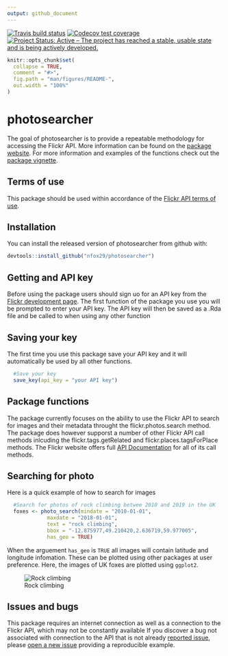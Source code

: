 ```yaml
---
output: github_document
---
```

[![Travis build status](https://travis-ci.org/nfox29/photosearcher.svg?branch=master)](https://travis-ci.org/nfox29/photosearcher)
[![Codecov test coverage](https://codecov.io/gh/nfox29/photosearcher/branch/master/graph/badge.svg)](https://codecov.io/gh/nfox29/photosearcher?branch=master)
[![Project Status: Active – The project has reached a stable, usable state and is being actively developed.](https://www.repostatus.org/badges/latest/active.svg)](https://www.repostatus.org/#active)
<!-- README.md is generated from README.Rmd. Please edit that file -->
```r
knitr::opts_chunk$set(
  collapse = TRUE,
  comment = "#>",
  fig.path = "man/figures/README-",
  out.width = "100%"
)
```
# photosearcher

The goal of photosearcher is to provide a repeatable methodology for accessing the Flickr API. More information can be found on the [package website](https://nfox29.github.io/photosearcher/). For more information and examples of the functions check out the [package vignette](https://nfox29.github.io/photosearcher/articles/photosearcher.html).

## Terms of use

This package should be used within accordance of the [Flickr API terms of use](https://www.flickr.com/help/terms/api).

## Installation

You can install the released version of photosearcher from github with:

``` r
devtools::install_github("nfox29/photosearcher")
```

## Getting and API key
Before using the package users should sign uo for an API key from the [Flickr development page](https://www.flickr.com/services/apps/create/). The first function of the package you use you will be prompted to enter your API key. The API key will then be saved as a .Rda file and be called to when using any other function

## Saving your key
The first time you use this package save your API key and it will automatically be used by all other functions.
```r
  #Save your key
  save_key(api_key = "your API key")
```

## Package functions
The package currently focuses on the ability to use the Flickr API to search for images and their metadata throught the flickr.photos.search method. The package does however supporst a number of other Flickr API call methods inlcuding the flickr.tags.getRelated and flickr.places.tagsForPlace methods. The Flickr website offers full [API Documentation](https://www.flickr.com/services/api/) for all of its call methods.

## Searching for photo
Here is a quick example of how to search for images
```r
  #Search for photos of rock climbing betwee 2010 and 2019 in the UK
  foxes <- photo_search(mindate = "2010-01-01",
             maxdate = "2018-01-01",
             text = "rock climbing",
             bbox = "-12.875977,49.210420,2.636719,59.977005",
             has_geo = TRUE)  
```

When the arguement `has_geo` is `TRUE` all images will contain latitude and longitude infomation. These can be plotted using other packages at user preference. Here, the images of UK foxes are plotted using `ggplot2`. 

![Rock climbing](https://github.com/nfox29/photosearcher/blob/master/images/rock_climbing.png?raw=true)

## Issues and bugs
This package requires an internet connection as well as a connection to the Flickr API, which may not be constantly available If you discover a bug not associated with connection to the API that is not already
[reported issue](https://github.com/nfox29/photosearcher/issues), please [open a new issue](https://github.com/nfox29/photosearcher/issues/new) providing a reproducible example.

